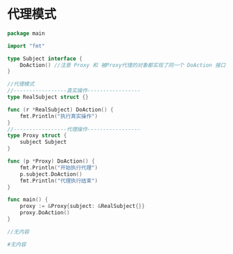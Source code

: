 

# 代理模式
<Tabs>

<TabItem value="golang" label="Golang">


```go showLineNumbers {6}
package main

import "fmt"

type Subject interface {
    DoAction() //注意 Proxy 和 被Proxy代理的对象都实现了同一个 DoAction 接口
}

//代理模式
//-----------------真实操作-----------------
type RealSubject struct {}

func (r *RealSubject) DoAction() {
    fmt.Println("执行真实操作")
}
//-----------------代理操作-----------------
type Proxy struct {
    subject Subject
}

func (p *Proxy) DoAction() {
    fmt.Println("开始执行代理")
    p.subject.DoAction()
    fmt.Println("代理执行结束")
}

func main() {
    proxy := &Proxy{subject: &RealSubject{}}
    proxy.DoAction()
}
```

</TabItem>

<TabItem value="js" label="JavaScript">

```js
//无内容
```

</TabItem>
<TabItem value="py" label="Python">

```py
#无内容
```

</TabItem>


</Tabs>
